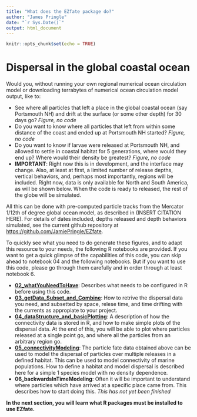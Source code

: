 ```yaml
---
title: "What does the EZfate package do?"
author: "James Pringle"
date: "`r Sys.Date()`"
output: html_document
---
```


```r
knitr::opts_chunk$set(echo = TRUE)
```
# Dispersal in the global coastal ocean

Would you, without running your own regional numerical ocean circulation model or downloading terrabytes of numerical ocean circulation model output, like to:

- See where all particles that left a place in the global coastal ocean (say Portsmouth NH) and drift at the surface (or some other depth) for 30 days go? *Figure, no code*
- Do you want to know where all particles that left from within some distance of the coast and ended up at Portsmouth NH started? *Figure, no code*
- Do you want to know if larvae were released at Portsmouth NH, and allowed to settle in coastal habitat for 5 generations, where would they end up? Where would their density be greatest? *Figure, no code*
- **IMPORTANT**: Right now this is in development, and the interface may change. Also, at least at first, a limited number of release depths, vertical behaviors, and, perhaps most importantly, regions will be included. Right now, data is only available for North and South America, as will be shown below. When the code is ready to released, the rest of the globe will be simulated. 

All this can be done with pre-computed particle tracks from the Mercator 1/12th of degree global ocean model, as described in (INSERT CITATION HERE). For details of dates included, depths released and depth behaviors simulated, see the current github repository at <https://github.com/JamiePringle/EZfate>.

To quickly see what you need to do generate these figures, and to adapt this resource to your needs, the following R notebooks are provided. If you want to get a quick glimpse of the capabilities of this code, you can skip ahead to notebook 04 and the following notebooks. But if you want to use this code, please go through them carefully and in order through at least notebook 6. 

- [**02_whatYouNeedToHave**](02_whatYouNeedToHave.html): Describes what needs to be configured in R before using this code. 
- [**03_getData_Subset_and_Combine**](03_GetData_Subset_and_Combine.html): How to retrive the dispersal data you need, and subsetted by space, relese time, and time drifting with the currents as appropiate to your project. 
- [**04_dataStructure_and_basicPlotting**](04_dataStructures_and_basicPlotting.html): A description of how the connectivity data is stored in R, and how to make simple plots of the dispersal data. At the end of this, you will be able to plot where particles released at a single point go, and where all the particles from an arbitrary region go. 
- [**05_connectivityModeling**](05_connectivityModeling.html): The particle fate data obtained above can be used to model the dispersal of particles over multiple releases in a defined habitat. This can be used to model connectivity of marine populations. How to define a habitat and model dispersal is described here for a simple 1 species model with no density dependence. 
- **06_backwardsInTimeModeling**: Often it will be important to understand where particles which have arrived at a specific place came from. This describes how to start doing this. *This has not yet been finished*

**In the next section, you will learn what R packages must be installed to use EZfate.**
